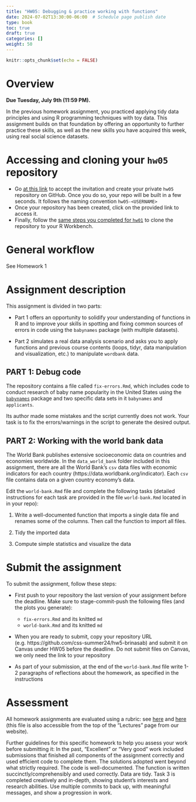 ```yaml
---
title: "HW05: Debugging & practice working with functions"
date: 2024-07-02T13:30:00-06:00  # Schedule page publish date
type: book
toc: true
draft: true
categories: []
weight: 50
---
```


```r
knitr::opts_chunk$set(echo = FALSE)
```

# Overview

**Due Tuesday, July 9th (11:59 PM).**

In the previous homework assignment, you practiced applying tidy data principles and using R programming techniques with toy data. This assignment builds on that foundation by offering an opportunity to further practice these skills, as well as the new skills you have acquired this week, using real social science datasets.


# Accessing and cloning your `hw05` repository

* Go [at this link](https://classroom.github.com/a/hgBx2KXX) to accept the invitation and create your private `hw05` repository on GitHub. Once you do so, your repo will be built in a few seconds. It follows the naming convention `hw05-<USERNAME>`
* Once your repository has been created, click on the provided link to access it. 
* Finally, follow the [same steps you completed for `hw01`](/homework/edit-readme/) to clone the repository to your R Workbench.


# General workflow

See Homework 1


# Assignment description

This assignment is divided in two parts:

* Part 1 offers an opportunity to solidify your understanding of functions in R and to improve your skills in spotting and fixing common sources of errors in code using the `babynames` package (with multiple datasets). 

* Part 2 simulates a real data analysis scenario and asks you to apply functions and previous course contents (loops, tidyr, data manipulation and visualization, etc.) to manipulate `wordbank` data.


## PART 1: Debug code

The repository contains a file called `fix-errors.Rmd`, which includes code to conduct research of baby name popularity in the United States using the [`babynames`](http://hadley.github.io/babynames/) package and two specific data sets in it `babynames` and `applicants`. 

Its author made some mistakes and the script currently does not work. Your task is to fix the errors/warnings in the script to generate the desired output.


## PART 2: Working with the world bank data

The World Bank publishes extensive socioeconomic data on countries and economies worldwide. In the `data_world_bank` folder included in this assignment, there are all the World Bank’s `csv` data files with economic indicators for each country (https://data.worldbank.org/indicator). Each `csv` file contains data on a given country economy's data.

Edit the `world-bank.Rmd` file and complete the following tasks (detailed instructions for each task are provided in the file `world-bank.Rmd` located in in your repo):

1. Write a well-documented function that imports a single data file and renames some of the columns. Then call the function to import all files.

2. Tidy the imported data

3. Compute simple statistics and visualize the data

<!--
Once you have the data imported, write a brief report exploring and analyzing at least [two variables in the data](http://data.worldbank.org/indicator). Use a combination of descriptive statistics, tables, and figures, and present your results and analysis in a coherent and interpretable manner. The main point is that your report should not just be code and output from R - you also need to include your own written analysis. Submitting the report as an [Quarto document](http://rmarkdown.rstudio.com/) will make this much easier (and is in fact mandatory).
-->


# Submit the assignment

To submit the assignment, follow these steps:

* First push to your repository the last version of your assignment before the deadline. Make sure to stage-commit-push the following files (and the plots you generate):
    
    - `fix-errors.Rmd` and its knitted `md`
    - `world-bank.Rmd` and its knitted `md`

* When you are ready to submit, copy your repository URL (e.g. https://github.com/css-summer24/hw5-brinasab) and submit it on Canvas under HW05 before the deadline. Do not submit files on Canvas, we only need the link to your repository 

* As part of your submission, at the end of the `world-bank.Rmd` file write 1-2 paragraphs of reflections about the homework, as specified in the instructions

  
# Assessment

All homework assignments are evaluated using a rubric: see [here](/faq/homework-evaluations/) and [here](https://docs.google.com/spreadsheets/d/1h7_TmhUr5k7BGT3h-F4VJMUEEUtvvhqw/edit?usp=sharing&ouid=112534119211880791899&rtpof=true&sd=true) (this file is also accessible from the top of the "Lectures" page from our website).

Further guidelines for this specific homework to help you assess your work before submitting it:
In the past, "Excellent" or "Very good" work included submissions that finished all components of the assignment correctly and used efficient code to complete them. The solutions adopted went beyond what strictly required. The code is well-documented. The function is written succinctly/comprehensibly and used correctly. Data are tidy. Task 3 is completed creatively and in-depth, showing student's interests and research abilities. Use multiple commits to back up, with meaningful messages, and show a progression in work.

